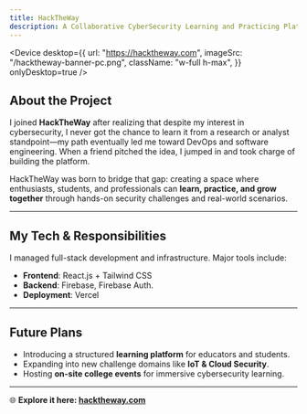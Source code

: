 ```yaml
---
title: HackTheWay
description: A Collaborative CyberSecurity Learning and Practicing Platform I Co‑Created.
---
```


<Device
  desktop={{
    url: "https://hacktheway.com",
    imageSrc: "/hacktheway-banner-pc.png",
    className: "w-full h-max",
  }}
  onlyDesktop=true
/>

## About the Project

I joined **HackTheWay** after realizing that despite my interest in cybersecurity, I never got the chance to learn it from a research or analyst standpoint—my path eventually led me toward DevOps and software engineering. When a friend pitched the idea, I jumped in and took charge of building the platform.

HackTheWay was born to bridge that gap: creating a space where enthusiasts, students, and professionals can **learn, practice, and grow together** through hands-on security challenges and real-world scenarios.

---

## My Tech & Responsibilities

I managed full-stack development and infrastructure.
Major tools include:

- **Frontend**: React.js + Tailwind CSS
- **Backend**: Firebase, Firebase Auth.
- **Deployment**: Vercel

---

## Future Plans

- Introducing a structured **learning platform** for educators and students.
- Expanding into new challenge domains like **IoT & Cloud Security**.
- Hosting **on-site college events** for immersive cybersecurity learning.

---

🌐 **Explore it here: [hacktheway.com](https://hacktheway.com)**
